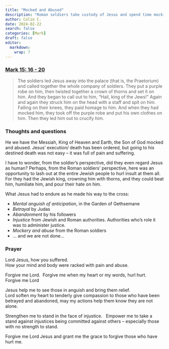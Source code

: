 ```yaml
---
title: "Mocked and Abused"
description: "Roman soldiers take custody of Jesus and spend time mocking him"
author: Colin C.
date: 2024-02-22
search: false
categories: [Mark]
draft: false
editor: 
  markdown: 
    wrap: 7
---
```


### [Mark 15: 16 - 20](https://www.bible.com/bible/111/MRK.15.NIV)

> The soldiers led Jesus away into the palace (that is, the Praetorium) and called together the whole company of soldiers. They put a purple robe on him, then twisted together a crown of thorns and set it on him. And they began to call out to him, “Hail, king of the Jews!” Again and again they struck him on the head with a staff and spit on him. Falling on their knees, they paid homage to him. And when they had mocked him, they took off the purple robe and put his own clothes on him. Then they led him out to crucify him.


### Thoughts and questions 

He we have the Messiah,  King of Heaven and Earth, the Son of God mocked and abused.  Jesus' execution/ death has been ordered, but going to his destined death was not easy -- it was full of pain and suffering.  

I have to wonder, from the soldier's perspective, did they even regard Jesus as human?  Perhaps, from the Roman soldiers' perspective, here was an opportunity to lash out at the entire Jewish people to hurl insult at them all.  For they had the Jewish king, crowning him with thorns, and they could beat him, humiliate him, and pour their hate on him.

What Jesus had to endure as he made his way to the cross:

-   _Mental anguish of anticipation_, in the Garden of Gethsemane 
-   _Betrayal_ by Judas
-   _Abandonment_ by his followers 
-   _Injustice_ from Jewish and Roman authorities.  Authorities who's role it was to administer justice.
-   _Mockery and abuse_ from the Roman soldiers 
-   ... and we are not done...




### Prayer

Lord Jesus, how you suffered. \
How your mind and body were racked with pain and abuse.

Forgive me Lord.\  
Forgive me when my heart or my words, hurl hurt.\
Forgive me Lord

Jesus help me to see those in anguish and bring them relief.\
Lord soften my heart to tenderly give compassion to those who have been betrayed and abandoned, may my actions help them know they are not alone. 

Strengthen me to stand in the face of injustice. \ 
Empower me to take a stand against injustices being committed against others -- especially those with no strength to stand.  

Forgive me Lord Jesus and grant me the grace to forgive those who have hurt me.


<!-- 
Lord my heart is broken.  I am torn to shreds.  
Fear has its grip on me.  Despair threatens to consume me.  

I am to take comfort in knowing that you also had a broken heart.  
I am to believe that your heart breaks even now for all of the pains, sufferings, and injustices in this world?  

Let me see your heart.  Comfort me for I am broken hearted. 

How can I live? How can I live when my son travels towards death? 
How shall I live?  How can I comfort him?   -->